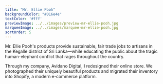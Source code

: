 ```yaml
---
title: "Mr. Ellie Pooh"
backgroundColor: "#016e4e"
textColor: '#fff'
previewImage: ../../images/preview-mr-ellie-pooh.jpg
marqueeImage: ../../images/marquee-mr-ellie-pooh.jpg
sortOrder: 5
---
```


<IntroBlock>

Mr. Ellie Pooh's products provide sustainable, fair trade jobs to artisans in the Kegalle district of Sri Lanka—while educating the public about the tragic human-elephant conflict that rages throughout the country.

</IntroBlock>

<TextBlock>

Through my company, Avidano Digital, I redesigned their online store. We photographed their uniquely beautiful products and migrated their inventory into Shopify, a modern e-commerce platform.

</TextBlock>

